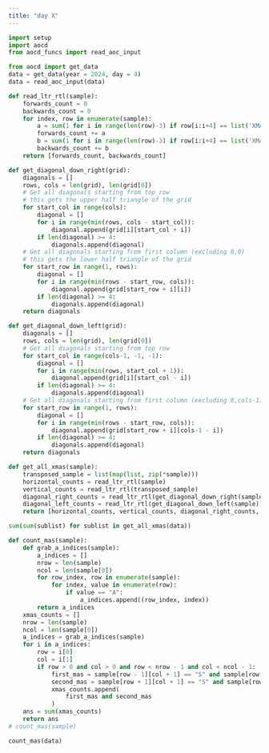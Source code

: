 ```yaml
---
title: "day X"
---
```

```python
import setup
import aocd
from aocd_funcs import read_aoc_input
```

```python
from aocd import get_data
data = get_data(year = 2024, day = 4)
data = read_aoc_input(data)

def read_ltr_rtl(sample):
    forwards_count = 0
    backwards_count = 0
    for index, row in enumerate(sample):
        a = sum(1 for i in range(len(row)-3) if row[i:i+4] == list('XMAS'))
        forwards_count += a
        b = sum(1 for i in range(len(row)-3) if row[i:i+4] == list('XMAS')[::-1])
        backwards_count += b
    return [forwards_count, backwards_count]

def get_diagonal_down_right(grid):
    diagonals = []
    rows, cols = len(grid), len(grid[0])    
    # Get all diagonals starting from top row
    # this gets the upper half triangle of the grid
    for start_col in range(cols):
        diagonal = []
        for i in range(min(rows, cols - start_col)):
            diagonal.append(grid[i][start_col + i])
        if len(diagonal) >= 4:
            diagonals.append(diagonal) 
    # Get all diagonals starting from first column (excluding 0,0)
    # this gets the lower half triangle of the grid
    for start_row in range(1, rows):
        diagonal = []
        for i in range(min(rows - start_row, cols)):
            diagonal.append(grid[start_row + i][i])
        if len(diagonal) >= 4:
            diagonals.append(diagonal)
    return diagonals

def get_diagonal_down_left(grid):
    diagonals = []
    rows, cols = len(grid), len(grid[0])
    # Get all diagonals starting from top row
    for start_col in range(cols-1, -1, -1):
        diagonal = []
        for i in range(min(rows, start_col + 1)):
            diagonal.append(grid[i][start_col - i])
        if len(diagonal) >= 4:
            diagonals.append(diagonal)
    # Get all diagonals starting from first column (excluding 0,cols-1)
    for start_row in range(1, rows):
        diagonal = []
        for i in range(min(rows - start_row, cols)):
            diagonal.append(grid[start_row + i][cols-1 - i])
        if len(diagonal) >= 4:
            diagonals.append(diagonal)
    return diagonals

def get_all_xmas(sample):
    transposed_sample = list(map(list, zip(*sample)))
    horizontal_counts = read_ltr_rtl(sample) 
    vertical_counts = read_ltr_rtl(transposed_sample)
    diagonal_right_counts = read_ltr_rtl(get_diagonal_down_right(sample))
    diagonal_left_counts = read_ltr_rtl(get_diagonal_down_left(sample))
    return [horizontal_counts, vertical_counts, diagonal_right_counts, diagonal_left_counts]

sum(sum(sublist) for sublist in get_all_xmas(data))
```

```python
def count_mas(sample):
    def grab_a_indices(sample):
        a_indices = []
        nrow = len(sample)
        ncol = len(sample[0])
        for row_index, row in enumerate(sample):
            for index, value in enumerate(row):
                if value == "A":
                    a_indices.append((row_index, index))
        return a_indices
    xmas_counts = []
    nrow = len(sample)
    ncol = len(sample[0])
    a_indices = grab_a_indices(sample)
    for i in a_indices:
        row = i[0]
        col = i[1]
        if row > 0 and col > 0 and row < nrow - 1 and col < ncol - 1:
            first_mas = sample[row - 1][col + 1] == "S" and sample[row + 1][col - 1] == "M" or sample[row - 1][col + 1] == "M" and sample[row + 1][col - 1] == "S"
            second_mas = sample[row + 1][col + 1] == "S" and sample[row - 1][col - 1] == "M" or sample[row + 1][col + 1] == "M" and sample[row - 1][col - 1] == "S"
            xmas_counts.append(
                first_mas and second_mas
            )
    ans = sum(xmas_counts)
    return ans
# count_mas(sample)

count_mas(data)
```